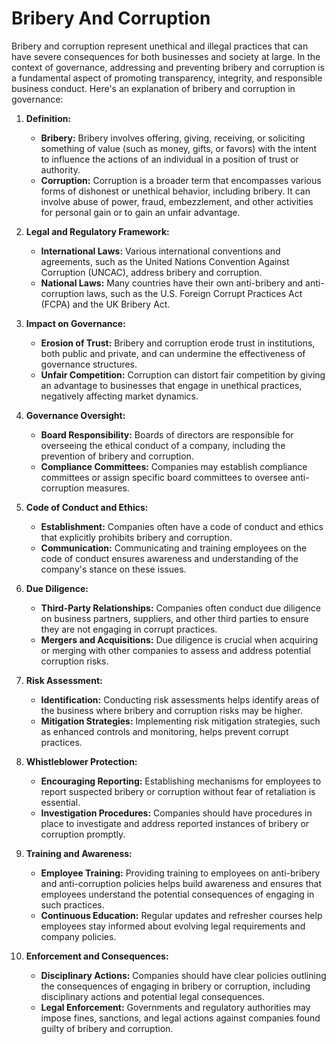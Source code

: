 # Bribery And Corruption

Bribery and corruption represent unethical and illegal practices that can have severe consequences for both businesses and society at large. In the context of governance, addressing and preventing bribery and corruption is a fundamental aspect of promoting transparency, integrity, and responsible business conduct. Here's an explanation of bribery and corruption in governance:

1. **Definition:**
   - **Bribery:** Bribery involves offering, giving, receiving, or soliciting something of value (such as money, gifts, or favors) with the intent to influence the actions of an individual in a position of trust or authority.
   - **Corruption:** Corruption is a broader term that encompasses various forms of dishonest or unethical behavior, including bribery. It can involve abuse of power, fraud, embezzlement, and other activities for personal gain or to gain an unfair advantage.

2. **Legal and Regulatory Framework:**
   - **International Laws:** Various international conventions and agreements, such as the United Nations Convention Against Corruption (UNCAC), address bribery and corruption.
   - **National Laws:** Many countries have their own anti-bribery and anti-corruption laws, such as the U.S. Foreign Corrupt Practices Act (FCPA) and the UK Bribery Act.

3. **Impact on Governance:**
   - **Erosion of Trust:** Bribery and corruption erode trust in institutions, both public and private, and can undermine the effectiveness of governance structures.
   - **Unfair Competition:** Corruption can distort fair competition by giving an advantage to businesses that engage in unethical practices, negatively affecting market dynamics.

4. **Governance Oversight:**
   - **Board Responsibility:** Boards of directors are responsible for overseeing the ethical conduct of a company, including the prevention of bribery and corruption.
   - **Compliance Committees:** Companies may establish compliance committees or assign specific board committees to oversee anti-corruption measures.

5. **Code of Conduct and Ethics:**
   - **Establishment:** Companies often have a code of conduct and ethics that explicitly prohibits bribery and corruption.
   - **Communication:** Communicating and training employees on the code of conduct ensures awareness and understanding of the company's stance on these issues.

6. **Due Diligence:**
   - **Third-Party Relationships:** Companies often conduct due diligence on business partners, suppliers, and other third parties to ensure they are not engaging in corrupt practices.
   - **Mergers and Acquisitions:** Due diligence is crucial when acquiring or merging with other companies to assess and address potential corruption risks.

7. **Risk Assessment:**
   - **Identification:** Conducting risk assessments helps identify areas of the business where bribery and corruption risks may be higher.
   - **Mitigation Strategies:** Implementing risk mitigation strategies, such as enhanced controls and monitoring, helps prevent corrupt practices.

8. **Whistleblower Protection:**
   - **Encouraging Reporting:** Establishing mechanisms for employees to report suspected bribery or corruption without fear of retaliation is essential.
   - **Investigation Procedures:** Companies should have procedures in place to investigate and address reported instances of bribery or corruption promptly.

9. **Training and Awareness:**
   - **Employee Training:** Providing training to employees on anti-bribery and anti-corruption policies helps build awareness and ensures that employees understand the potential consequences of engaging in such practices.
   - **Continuous Education:** Regular updates and refresher courses help employees stay informed about evolving legal requirements and company policies.

10. **Enforcement and Consequences:**
    - **Disciplinary Actions:** Companies should have clear policies outlining the consequences of engaging in bribery or corruption, including disciplinary actions and potential legal consequences.
    - **Legal Enforcement:** Governments and regulatory authorities may impose fines, sanctions, and legal actions against companies found guilty of bribery and corruption.

